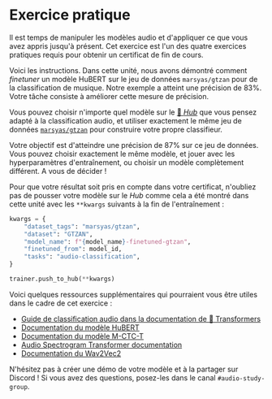 # Exercice pratique

Il est temps de manipuler les modèles audio et d'appliquer ce que vous avez appris jusqu'à présent. Cet exercice est l'un des quatre exercices pratiques requis pour obtenir un certificat de fin de cours.

Voici les instructions.
Dans cette unité, nous avons démontré comment *finetuner* un modèle HuBERT sur le jeu de données `marsyas/gtzan` pour de la classification de musique. Notre exemple a atteint une précision de 83%. 
Votre tâche consiste à améliorer cette mesure de précision. 

Vous pouvez choisir n'importe quel modèle sur le [🤗 *Hub*](https://huggingface.co/models) que vous pensez adapté à la classification audio, et utiliser exactement le même jeu de données [`marsyas/gtzan`](https://huggingface.co/datasets/marsyas/gtzan) pour construire votre propre classifieur.

Votre objectif est d'atteindre une précision de 87% sur ce jeu de données. Vous pouvez choisir exactement le même modèle, et jouer avec les hyperparamètres d'entraînement, ou choisir un modèle complètement différent. A vous de décider ! 

Pour que votre résultat soit pris en compte dans votre certificat, n'oubliez pas de pousser votre modèle sur le  *Hub* comme cela a été montré dans cette unité avec les `**kwargs` suivants à la fin de l'entraînement :

```python
kwargs = {
    "dataset_tags": "marsyas/gtzan",
    "dataset": "GTZAN",
    "model_name": f"{model_name}-finetuned-gtzan",
    "finetuned_from": model_id,
    "tasks": "audio-classification",
}

trainer.push_to_hub(**kwargs)
```

Voici quelques ressources supplémentaires qui pourraient vous être utiles dans le cadre de cet exercice :
* [Guide de classification audio dans la documentation de 🤗 Transformers](https://huggingface.co/docs/transformers/tasks/audio_classification)
* [Documentation du modèle HuBERT](https://huggingface.co/docs/transformers/model_doc/hubert)
* [Documentation du modèle M-CTC-T](https://huggingface.co/docs/transformers/model_doc/mctct)
* [Audio Spectrogram Transformer documentation](https://huggingface.co/docs/transformers/model_doc/audio-spectrogram-transformer)
* [Documentation du Wav2Vec2](https://huggingface.co/docs/transformers/model_doc/wav2vec2)

N'hésitez pas à créer une démo de votre modèle et à la partager sur Discord ! Si vous avez des questions, posez-les dans le canal `#audio-study-group`.